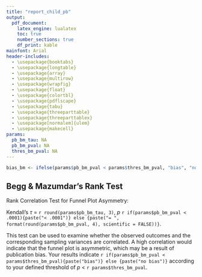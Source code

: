 ```yaml
---
title: "report_child_pb"
output:
  pdf_document:
    latex_engine: lualatex
    toc: true
    number_sections: true
    df_print: kable
mainfont: Arial
header-includes:
  - \usepackage{booktabs}
  - \usepackage{longtable}
  - \usepackage{array}
  - \usepackage{multirow}
  - \usepackage{wrapfig}
  - \usepackage{float}
  - \usepackage{colortbl}
  - \usepackage{pdflscape}
  - \usepackage{tabu}
  - \usepackage{threeparttable}
  - \usepackage{threeparttablex}
  - \usepackage[normalem]{ulem}
  - \usepackage{makecell}
params:
  pb_bm_tau: NA
  pb_bm_pval: NA
  thres_bm_pval: NA
---
```


```r

bias_bm <- ifelse(params$pb_bm_pval < params$thres_bm_pval, "bias", "no bias")
```


## Begg & Mazumdar's Rank Test

Rank Correlation Test for Funnel Plot Asymmetry:

Kendall's $\tau$ = `r round(params$pb_bm_tau, 3)`, _p_ `r if(params$pb_bm_pval < .0001){paste("< .0001")} else {paste("= ", format(round(params$pb_bm_pval, 4), scientific = FALSE))}`.

This test can be used to examine whether the observed outcomes and the corresponding sampling variances are correlated. A high correlation would indicate that the funnel plot is asymmetric, which may be a result of publication bias. Your results indicate `r if(params$pb_bm_pval < params$thres_bm_pval){paste("bias")} else {paste("no bias")}` according to your defined threshold of _p_ < `r params$thres_bm_pval`.
